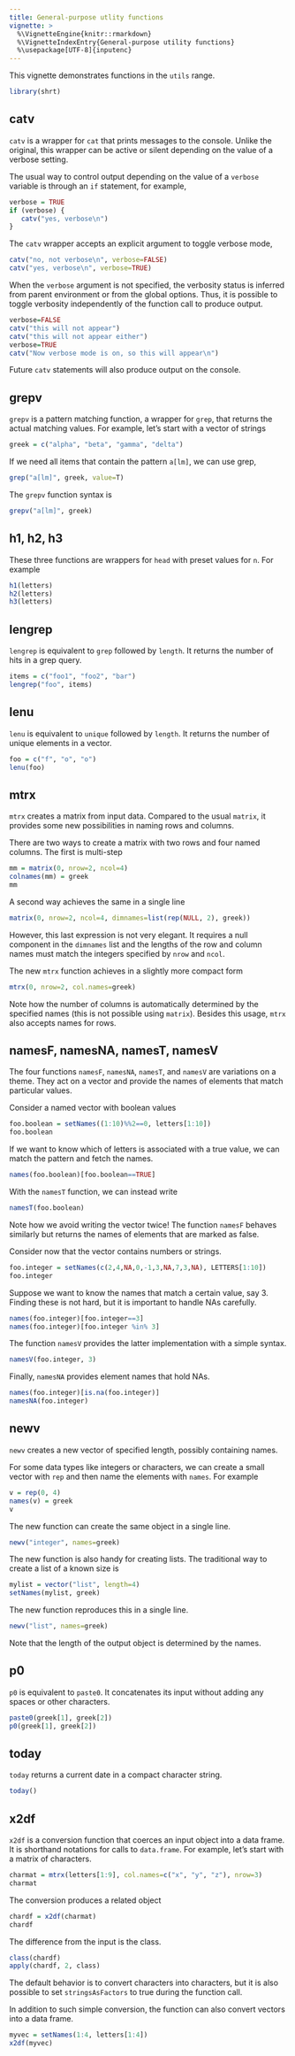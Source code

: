 ```yaml
---
title: General-purpose utlity functions
vignette: >
  %\VignetteEngine{knitr::rmarkdown}
  %\VignetteIndexEntry{General-purpose utility functions}
  %\usepackage[UTF-8]{inputenc}
---
```



This vignette demonstrates functions in the `utils` range.

```r
library(shrt)
```




## catv

`catv` is a wrapper for `cat` that prints messages to the console. Unlike the original, this wrapper can be active or silent depending on the value of a verbose setting.

The usual way to control output depending on the value of a `verbose` variable is through an `if` statement, for example,

```r
verbose = TRUE
if (verbose) {
   catv("yes, verbose\n")
}
```

The `catv` wrapper accepts an explicit argument to toggle verbose mode,

```r
catv("no, not verbose\n", verbose=FALSE)
catv("yes, verbose\n", verbose=TRUE)
```

When the `verbose` argument is not specified, the verbosity status is inferred
from parent environment or from the global options. Thus, it is possible to toggle
verbosity independently of the function call to produce output.

```r
verbose=FALSE
catv("this will not appear")
catv("this will not appear either")
verbose=TRUE
catv("Now verbose mode is on, so this will appear\n")
```

Future `catv` statements will also produce output on the console.




## grepv

`grepv` is a pattern matching function, a wrapper for `grep`, that returns the actual matching values. For example, let's start with a vector of strings

```r
greek = c("alpha", "beta", "gamma", "delta")
```

If we need all items that contain the pattern `a[lm]`, we can use grep,

```r
grep("a[lm]", greek, value=T)
```

The `grepv` function syntax is

```r
grepv("a[lm]", greek) 
```




## h1, h2, h3

These three functions are wrappers for `head` with preset values for `n`. For example

```r
h1(letters)
h2(letters)
h3(letters)
```



## lengrep

`lengrep` is equivalent to `grep` followed by `length`. It returns the number
of hits in a grep query.

```r
items = c("foo1", "foo2", "bar")
lengrep("foo", items)
```




## lenu

`lenu` is equivalent to `unique` followed by `length`. It returns the
number of unique elements in a vector.

```r
foo = c("f", "o", "o")
lenu(foo)
```




## mtrx

`mtrx` creates a matrix from input data. Compared to the usual `matrix`, it provides some new possibilities in naming rows and columns.

There are two ways to create a matrix with two rows and four named columns. The first is multi-step

```r
mm = matrix(0, nrow=2, ncol=4)
colnames(mm) = greek
mm
```

A second way achieves the same in a single line

```r
matrix(0, nrow=2, ncol=4, dimnames=list(rep(NULL, 2), greek))
```

However, this last expression is not very elegant. It requires a null component in the `dimnames` list and the lengths of the row and column names must match the integers specified by `nrow` and `ncol`.

The new `mtrx` function achieves in a slightly more compact form

```r
mtrx(0, nrow=2, col.names=greek)
```

Note how the number of columns is automatically determined by the specified names (this is not possible using `matrix`). Besides this usage, `mtrx` also accepts names for rows.





## namesF, namesNA, namesT, namesV

The four functions `namesF`, `namesNA`, `namesT`, and `namesV` are variations on a theme. They act on a vector and provide the names of elements that match particular values. 

Consider a named vector with boolean values

```r
foo.boolean = setNames((1:10)%%2==0, letters[1:10])
foo.boolean
```

If we want to know which of letters is associated with a true value, we can match the pattern and fetch the names.

```r
names(foo.boolean)[foo.boolean==TRUE]
```

With the `namesT` function, we can instead write

```r
namesT(foo.boolean)
```

Note how we avoid writing the vector twice! The function `namesF` behaves similarly but returns the names of elements that are marked as false. 

Consider now that the vector contains numbers or strings.

```r
foo.integer = setNames(c(2,4,NA,0,-1,3,NA,7,3,NA), LETTERS[1:10])
foo.integer
```

Suppose we want to know the names that match a certain value, say 3. Finding these is not hard, but it is important to handle NAs carefully. 

```r
names(foo.integer)[foo.integer==3]
names(foo.integer)[foo.integer %in% 3]
```

The function `namesV` provides the latter implementation with a simple syntax.

```r
namesV(foo.integer, 3)
```

Finally, `namesNA` provides element names that hold NAs.

```r
names(foo.integer)[is.na(foo.integer)]
namesNA(foo.integer)
```




## newv

`newv` creates a new vector of specified length, possibly containing names. 

For some data types like integers or characters, we can create a small vector with `rep` and then name the elements with `names`. For example

```r
v = rep(0, 4)
names(v) = greek
v
```

The new function can create the same object in a single line. 

```r
newv("integer", names=greek)
```

The new function is also handy for creating lists. The traditional way to create a list of a known size is

```r
mylist = vector("list", length=4)
setNames(mylist, greek)
```

The new function reproduces this in a single line.

```r
newv("list", names=greek)
```

Note that the length of the output object is determined by the names. 




## p0

`p0` is equivalent to `paste0`. It concatenates its input without adding any spaces or other characters.

```r
paste0(greek[1], greek[2])
p0(greek[1], greek[2])
```




## today

`today` returns a current date in a compact character string. 

```r
today()
```




## x2df

`x2df` is a conversion function that coerces an input object into a data frame. It is shorthand notations for calls to `data.frame`. For example, let's start with a matrix of characters.

```r
charmat = mtrx(letters[1:9], col.names=c("x", "y", "z"), nrow=3)
charmat
```

The conversion produces a related object

```r
chardf = x2df(charmat)
chardf
```

The difference from the input is the class.

```r
class(chardf)
apply(chardf, 2, class)
```

The default behavior is to convert characters into characters, but it is also possible to set `stringsAsFactors` to true during the function call.

In addition to such simple conversion, the function can also convert vectors into a data frame.

```r
myvec = setNames(1:4, letters[1:4])
x2df(myvec)
```


